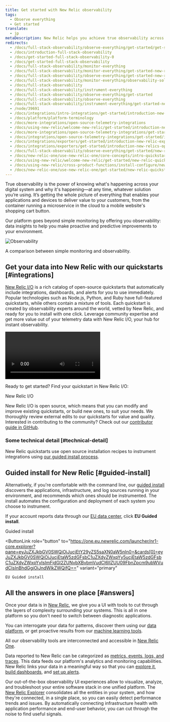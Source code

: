 ```yaml
---
title: Get started with New Relic observability
tags:
  - Observe everything
  - Get started
translate:
  - jp
metaDescription: New Relic helps you achieve true observability across your digital estate. See all the possibilities.
redirects:
  - /docs/full-stack-observability/observe-everything/get-started/get-started-full-stack-observability
  - /docs/introduction-full-stack-observability
  - /docs/get-started-full-stack-observability-0
  - /docs/get-started-full-stack-observability
  - /docs/full-stack-observability/monitor-everything
  - /docs/full-stack-observability/monitor-everything/get-started-new-relic-monitoring-tools/get-started-full-stack-observability
  - /docs/full-stack-observability/observe-everything/get-started-new-relic-observability/get-started-full-stack-observability
  - /docs/full-stack-observability/monitor-everything/observability-solutions
  - /docs/full-stack-observability
  - /docs/full-stack-observability/instrument-everything
  - /docs/full-stack-observability/observe-everything/get-started
  - /docs/full-stack-observability/observe-everything
  - /docs/full-stack-observability/instrument-everything/get-started-new-relic-instrumentation/introduction-new-relic-integrations
  - /node/39691
  - /docs/integrations/intro-integrations/get-started/introduction-new-relic-integrations
  - /docs/platform/platform-terminology
  - /docs/more-integrations/open-source-telemetry-integrations
  - /docs/using-new-relic/welcome-new-relic/get-started/introduction-new-relic-integrations
  - /docs/more-integrations/open-source-telemetry-integrations/get-started/introduction-new-relics-open-source-telemetry-integrations
  - /docs/integrations/open-source-telemetry-integrations/get-started/introduction-new-relics-open-source-telemetry-integrations
  - /docs/integrations/exporters/get-started/introduction-new-relic-exporters
  - /docs/integrations/exporters/get-started/introduction-new-relics-open-source-exporters
  - /docs/full-stack-observability/observe-everything/get-started/new-relic-quickstarts-overview
  - /docs/new-relic-one/use-new-relic-one/core-concepts/intro-quickstarts
  - /docs/using-new-relic/welcome-new-relic/get-started/new-relic-quickstarts-overview/
  - /docs/using-new-relic/cross-product-functions/install-configure/new-relic-quickstarts-overview
  - /docs/new-relic-one/use-new-relic-one/get-started/new-relic-quickstarts-overview/
---
```



True observability is the power of knowing what's happening across your digital system and why it's happening—at any time, whatever solution you’re using. It’s getting the whole picture of everything that enables your applications and devices to deliver value to your customers, from the container running a microservice in the cloud to a mobile website's shopping cart button.

Our platform goes beyond simple monitoring by offering you observability: data insights to help you make proactive and predictive improvements to your environment.

<img
  src={observability2}
  title="Observability"
  alt="Observability"
/>

<figcaption>
  A comparison between simple monitoring and observability.
</figcaption>

## Get your data into New Relic with our quickstarts [#integrations]

[New Relic I/O](https://newrelic.com/instant-observability/) is a rich catalog of open-source quickstarts that automatically include integrations, dashboards, and alerts for you to use immediately. Popular technologies such as Node.js, Python, and Ruby have full-featured quickstarts, while others contain a mixture of tools. Each quickstart is created by observability experts around the world, vetted by New Relic, and ready for you to install with one click. Leverage community expertise and get more value out of your telemetry data with New Relic I/O, your hub for instant observability.

<Video
  type="wistia"
  id="33kreqnm3p"
/>

Ready to get started? Find your quickstart in New Relic I/O:

<ButtonGroup>
  <ButtonLink
    role="button"
    to="https://newrelic.com/instant-observability/"
    variant="primary"
  >
    New Relic I/O
  </ButtonLink>
</ButtonGroup>

New Relic I/O is open source, which means that you can modify and improve existing quickstarts, or build new ones, to suit your needs. We thoroughly review external edits to our quickstarts for value and quality. Interested in contributing to the community? Check out our [contributor guide in GitHub](https://github.com/newrelic/newrelic-quickstarts/blob/main/CONTRIBUTING.md).

### Some technical detail [#technical-detail]

New Relic quickstarts use open source installation recipes to instrument integrations using [our guided install process](/docs/new-relic-one/use-new-relic-one/cross-product-functions/install-configure/new-relic-guided-install-overview/).

## Guided install for New Relic [#guided-install]

Alternatively, if you're comfortable with the command line, our [guided install](/docs/new-relic-one/use-new-relic-one/cross-product-functions/install-configure/new-relic-guided-install-overview/) discovers the applications, infrastructure, and log sources running in your environment, and recommends which ones should be instrumented. The install automates the configuration and deployment of each system you choose to instrument.

If your account reports data through our [EU data center](/docs/using-new-relic/welcome-new-relic/get-started/our-eu-us-region-data-centers/), click **EU Guided install**.

<ButtonGroup>
  <ButtonLink
    role="button"
    to="https://one.newrelic.com/launcher/nr1-core.explorer?pane=eyJuZXJkbGV0SWQiOiJucjEtY29yZS5saXN0aW5nIn0=&cards[0]=eyJuZXJkbGV0SWQiOiJucjEtaW5zdGFsbC1uZXdyZWxpYy5ucjEtaW5zdGFsbC1uZXdyZWxpYyIsImFjdGl2ZUNvbXBvbmVudCI6IlZUU09FbnZpcm9ubWVudCIsInBhdGgiOiJndWlkZWQifQ=="
    variant="primary"
  >
    Guided install
  </ButtonLink>

  <ButtonLink
    role="button"
    to="https://one.eu.newrelic.com/launcher/nr1-core.explorer?pane=eyJuZXJkbGV0SWQiOiJucjEtY29yZS5saXN0aW5nIn0=&cards[0]=eyJuZXJkbGV0SWQiOiJucjEtaW5zdGFsbC1uZXdyZWxpYy5ucjEtaW5zdGFsbC1uZXdyZWxpYyIsImFjdGl2ZUNvbXBvbmVudCI6IlZUU09FbnZpcm9ubWVudCIsInBhdGgiOiJndWlkZWQifQ=="
    variant="primary"
  >
    EU Guided install
  </ButtonLink>
</ButtonGroup>

## All the answers in one place [#answers]

Once your data is in [New Relic](/docs/using-new-relic/welcome-new-relic/get-started/introduction-new-relic), we give you a UI with tools to cut through the layers of complexity surrounding your systems. This is all in one platform so you don't need to switch between diagnostic applications.

You can interrogate your data for patterns, discover them using our [data platform](/docs/data-ingest-apis/get-data-new-relic/getting-started/get-started-telemetry-data-platform), or get proactive results from our [machine learning tools](/docs/new-relic-one/use-new-relic-one/new-relic-ai/introduction-new-relic-ai).

All our observability tools are interconnected and accessible in [New Relic One](/docs/new-relic-one/use-new-relic-one/get-started/introduction-new-relic-one).

Data reported to New Relic can be categorized as [metrics, events, logs, and traces](https://newrelic.com/platform/telemetry-data-101/). This data feeds our platform's analytics and monitoring capabilities. New Relic links your data in a meaningful way so that you can [explore it](/docs/query-your-data/explore-query-data/data-explorer/introduction-data-explorer), [build dashboards](/docs/dashboards/new-relic-one-dashboards/get-started/introduction-new-relic-one-dashboards), and [set up alerts](/docs/alerts).

Our out-of-the-box observability UI experiences allow to visualize, analyze, and troubleshoot your entire software stack in one unified platform. The [New Relic Explorer](/docs/new-relic-one/use-new-relic-one/core-concepts/entity-explorer-view-performance-across-apps-services-hosts) consolidates all the entities in your system, and how they're connected, in a single place, so you can easily detect performance trends and issues. By automatically connecting infrastructure health with application performance and end-user behavior, you can cut through the noise to find useful signals.
